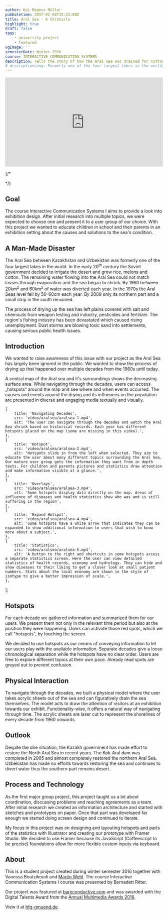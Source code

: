 ```yaml
---
author: Kai Magnus Müller
pubDatetime: 2017-02-04T15:22:00Z
title: Aral Sea - A Chronicle
highlight: true
draft: false
tags:
    - university project
    - featured
ogImage: ''
semesterDate: Winter 2016
course: INTERACTIVE COMMUNICATION SYSTEMS
description: Tells the story of how the Aral Sea was drained for cotton plantations and other agriculture during the soviet era. Users can navigate through the drying process by removing water themselves in the form of blue acrylic sheets.
# descriptionLong: Formerly one of the four largest lakes in the world, the Aral Sea has been steadily shrinking since the 1960s. With this project, we want to give a comprehensive overview of the greatest man made intervention in history of nature. The project was awarded with the Digital Talents Award from the Annual Multimedia Awards 2018.
---
```



<div style="padding:56.25% 0 0 0;position:relative;">
	<iframe
		src="https://player.vimeo.com/video/795725754?h=fe3fdd77e1&amp;badge=0&amp;autopause=0&amp;player_id=0&amp;app_id=58479"
		frameborder="0"
		allow="autoplay; fullscreen; picture-in-picture"
		allowfullscreen
		style="position:absolute;top:0;left:0;width:100%;height:100%;"
		title="Aralsee - Eine Chronik"></iframe>
</div>
<script src="https://player.vimeo.com/api/player.js"></script>

{/* <Figure alt="" src="/video/aralsea/aralsea-header.mp4" type="video" fullWidth></Figure> */}

## Goal

The course Interactive Communication Systems I aims to provide a look into exhibition design. After initial research
into multiple topics, we were expected to choose one and present it to a user group of our choice. With this project we
wanted to educate children in school and their parents in an exhibition setting about the causes and solutions to the
sea's condition.

## A Man-Made Disaster

The Aral Sea between Kazakhstan and Uzbekistan was formerly one of the four largest lakes in the world. In the early
20<sup>th</sup> century the Soviet government decided to irrigate the desert and grow rice, melons and cotton. The remaining water flowing into the Aral Sea could not match losses through evaporation and the sea began to shrink. By 1960 between 20km<sup>2</sup> and 60km<sup>2</sup> of water was diverted each year. In the 1970s the Aral Seas level fell by 50-60cm each year. By 2009 only its northern part and a small strip in the south remained.

The process of drying up the sea has left plains covered with salt and chemicals from weapon testing and industry,
pesticides and fertilizer. The region's fishing industry has been devastated which caused rising unemployment. Dust
storms are blowing toxic sand into settlements, causing serious public health issues.

## Introduction

We wanted to raise awareness of this issue with our project as the Aral Sea has largely been ignored in the public. We
wanted to show the process of drying up that happened over multiple decades from the 1960s until today.

A central map of the Aral sea and it's surroundings shows the decreasing surface area. While navigating through the
decades, users can access „hotspots“ around the map and see where and when events occurred. The causes and events around
the drying and its influences on the population are presented in diverse and engaging media textually and visually.

	{
		title: 'Navigating Decades',
		src: 'video/aralsea/aralsea-1.mp4',
		alt: 'The user can navigate through the decades and watch the Aral Sea shrink based on historical records. Each year has different hotspots placed on the map (some are missing in this video).',
	},
	{
		title: 'Hotspot',
		src: 'video/aralsea/aralsea-2.mp4',
		alt: 'Hotspots slide in from the left when selected. They aim to educate the user about many different topics surrounding the Aral Sea. Our mature user group gets the information they want from in depth texts. For children and parents pictures and statistics draw attention and make information visible at a glance.',
	},
	{
		title: 'Overlays',
		src: 'video/aralsea/aralsea-3.mp4',
		alt: 'Some hotspots display data directly on the map. Areas of influence of diseases and health statistics show who was and is still suffering in the region',
	},
	{
		title: 'Expand Hotspot',
		src: 'video/aralsea/aralsea-4.mp4',
		alt: 'Some hotspots have a white arrow that indicates they can be expanded to show additional information to users that wish to know more about a subject.',
	},
	{
		title: 'Statistics',
		src: 'video/aralsea/aralsea-5.mp4',
		alt: 'A button to the right and shortcuts in some hotspots access a separate statistics screen. Here the user can view detailed statistics of health records, economy and hydrology. They can hide and show diseases to their liking to get a closer look at small patient numbers. Stats about the local economy are shown in the style of isotype to give a better impression of scale.',
	},
];

<UseCase client:visible srcSet={_srcSet2}></UseCase>

## Hotspots

For each decade we gathered information and summarized them for our users. We present them not only in the relevant time
period but also at the position they were happening. Users can activate those red spots, which we call "hotspots", by
touching the screen.

We decided to use hotspots as our means of conveying information to let our users play with the available information.
Separate decades give a loose chronological separation while the hotspots have no clear order. Users are free to explore
different topics at their own pace. Already read spots are greyed out to prevent confusion.

<Figure
	alt="An opened hotspot with other hotspots in the back. Users can expand some hotspots to reveal more information
should they desire so. A tap on the 'x' closes it. alternatively they can switch to another one directly via the map."
	src="https://res.cloudinary.com/dm3a0qioc/image/upload/v1677016519/aralsea-hotspot13_cvntys.png"
	aspectRatio="16:9"></Figure>

## Physical Interaction

To navigate through the decades, we built a physical model where the user takes acrylic sheets out of the sea and can
figuratively drain the sea themselves. The model acts to draw the attention of visitors at an exhibition towards our
exhibit. Functionality-wise, it offers a natural way of navigating through time. The acrylic sheets are laser cut to
represent the shorelines of every decade from 1960 onwards.

<Figure
	alt="The model is made of sheets of 6 mm plywood with cutouts representing the different shorelines. We painted
contacts on the plywood and small strips on the acrylic sheets to close the circuits. The contacts are then connected to
a MakeyMakey which relays them to our Framer prototype as easy to parse key inputs."
	src="https://res.cloudinary.com/dm3a0qioc/image/upload/v1677016518/aralsea-physical_s7k0kb.jpg"
	aspectRatio="16:9"></Figure>

## Outlook

Despite the dire situation, the Kazakh government has made effort to restore the North Aral Sea in recent years. The
Kok-Aral dam was completed in 2005 and almost completely restored the northern Aral Sea. Uzbekistan has made no efforts
towards restoring the sea and continues to divert water thus the southern part remains desert.

## Process and Technology

As the first major group project, this project taught us a lot about coordination, discussing problems and reaching
agreements as a team. After initial research we created an information architecture and started with sketches and
prototypes on paper. Once that part was developed far enough we started doing screen design and continued to iterate.

My focus in this project was on designing and layouting hotspots and parts of the statistics with Illustrator and
creating our prototype with Framer Studio. We decided to use Framer because its JavaScript (Coffeescript to be precise)
foundations allow for more flexible custom inputs via keyboard.

## About

This is a student project created during winter semester 2016 together with Vanessa Boutzikoudi
and [Martin Wehl](http://www.martinwehl.de). The course Interactive Communication Systems I course was presented by
Bernadett Ritter.

Our project was featured
at [bareconductive.com](https://www.bareconductive.com/news/an-interactive-project-about-the-aral-sea-made-with-electric-paint/)
and was awarded with the Digital Talents Award from
the [Annual Multimedia Awards 2018](https://web.archive.org/web/20180218221816/http://www.annual-multimedia.de/gewinner_2018/).

View it at [hfg-gmuend.de](http://www.hfg-gmuend.de/annual-multimediaaward-hfg.html).
